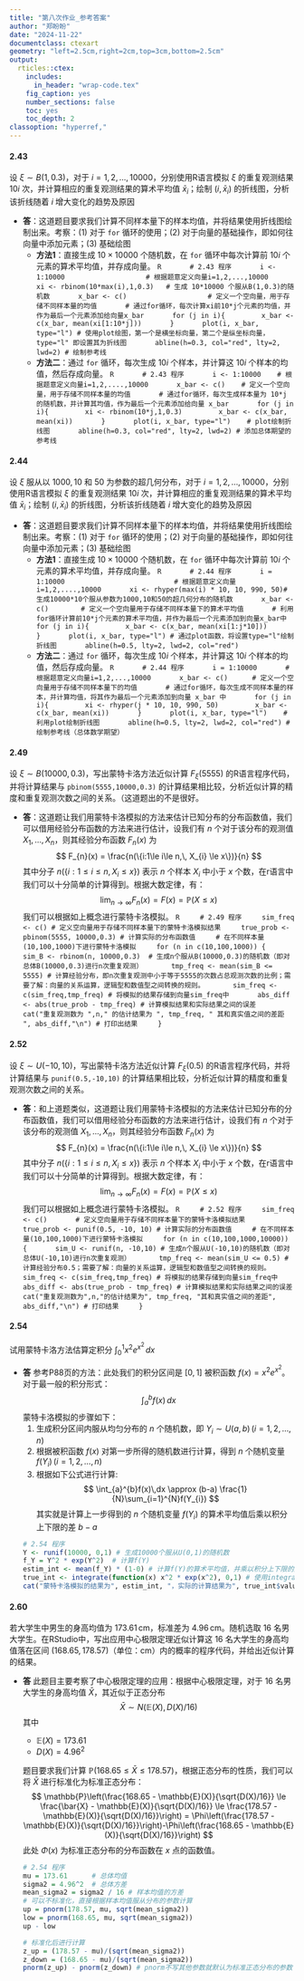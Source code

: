 ```yaml
---
title: "第八次作业_参考答案"
author: "郑盼盼"
date: "2024-11-22"
documentclass: ctexart
geometry: "left=2.5cm,right=2cm,top=3cm,bottom=2.5cm"
output:
  rticles::ctex:
    includes:
      in_header: "wrap-code.tex"
    fig_caption: yes
    number_sections: false
    toc: yes
    toc_depth: 2
classoption: "hyperref,"
---
```




#### 2.43
设 $\xi\sim B(1,0.3)$，对于 $i=1,2,\dots,10000$，分别使用R语言模拟 $\xi$ 的重复观测结果 $10i$ 次，并计算相应的重复观测结果的算术平均值 $\bar{x}_{i}$；绘制 $(i,\bar{x}_{i})$ 的折线图，分析该折线随着 $i$ 增大变化的趋势及原因

- **答**：这道题目要求我们计算不同样本量下的样本均值，并将结果使用折线图绘制出来。考察：(1) 对于 `for` 循环的使用；(2) 对于向量的基础操作，即如何往向量中添加元素；(3) 基础绘图
    - **方法1**：直接生成 $10 \times 10000$ 个随机数，在 `for` 循环中每次计算前 $10i$ 个元素的算术平均值，并存成向量。
        ```R
        # 2.43 程序
        i <- 1:10000                    # 根据题意定义向量i=1,2,...,10000
        xi <- rbinom(10*max(i),1,0.3)   # 生成 10*10000 个服从B(1,0.3)的随机数
        x_bar <- c()                    # 定义一个空向量，用于存储不同样本量的均值
        # 通过for循环，每次计算xi前10*j个元素的均值，并作为最后一个元素添加给向量x_bar
        for (j in i){
          x_bar <- c(x_bar, mean(xi[1:10*j]))
        }
        plot(i, x_bar, type="l") # 使用plot绘图，第一个是横坐标向量，第二个是纵坐标向量，type="l" 即设置其为折线图
        abline(h=0.3, col="red", lty=2, lwd=2) # 绘制参考线
        ```
    - **方法二**：通过 `for` 循环，每次生成 $10i$ 个样本，并计算这 $10i$ 个样本的均值，然后存成向量。
        ```R
        # 2.43 程序
        i <- 1:10000    # 根据题意定义向量i=1,2,....,10000
        x_bar <- c()    # 定义一个空向量，用于存储不同样本量的均值
        # 通过for循环，每次生成样本量为 10*j 的随机数，并计算其均值，作为最后一个元素添加给向量 x_bar
        for (j in i){
          xi <- rbinom(10*j,1,0.3)
          x_bar <- c(x_bar, mean(xi))
        }
        plot(i, x_bar, type="l")    # plot绘制折线图
        abline(h=0.3, col="red", lty=2, lwd=2) # 添加总体期望的参考线
        ```

#### 2.44
设 $\xi$ 服从以 $1000,10$ 和 $50$ 为参数的超几何分布，对于 $i=1,2,\dots,10000$，分别使用R语言模拟 $\xi$ 的重复观测结果 $10i$ 次，并计算相应的重复观测结果的算术平均值 $\bar{x}_{i}$；绘制 $(i,\bar{x}_{i})$ 的折线图，分析该折线随着 $i$ 增大变化的趋势及原因

- **答**：这道题目要求我们计算不同样本量下的样本均值，并将结果使用折线图绘制出来。考察：(1) 对于 `for` 循环的使用；(2) 对于向量的基础操作，即如何往向量中添加元素；(3) 基础绘图
    - **方法1**：直接生成 $10 \times 10000$ 个随机数，在 `for` 循环中每次计算前 $10i$ 个元素的算术平均值，并存成向量。
        ```R
        # 2.44 程序
        i = 1:10000                           # 根据题意定义向量i=1,2,....,10000
        xi <- rhyper(max(i) * 10, 10, 990, 50)# 生成10000*10个服从参数为1000,10和50的超几何分布的随机数
        x_bar <- c()        # 定义一个空向量用于存储不同样本量下的算术平均值
        # 利用for循环计算前10*j个元素的算术平均值，并作为最后一个元素添加到向量x_bar中
        for (j in i){
          x_bar <- c(x_bar, mean(xi[1:j*10]))
        }
        plot(i, x_bar, type="l") # 通过plot函数，将设置type="l"绘制折线图
        abline(h=0.5, lty=2, lwd=2, col="red")
        ```
    - **方法二**：通过 `for` 循环，每次生成 $10i$ 个样本，并计算这 $10i$ 个样本的均值，然后存成向量。
        ```R
        # 2.44 程序
        i = 1:10000       # 根据题意定义向量i=1,2,...,10000
        x_bar <- c()      # 定义一个空向量用于存储不同样本量下的均值
        # 通过for循环，每次生成不同样本量的样本，并计算均值，将其作为最后一个元素添加到向量 x_bar 中
        for (j in i){
          xi <- rhyper(j * 10, 10, 990, 50)
          x_bar <- c(x_bar, mean(xi))
        }
        plot(i, x_bar, type="l")    # 利用plot绘制折线图
        abline(h=0.5, lty=2, lwd=2, col="red") # 绘制参考线（总体数学期望）
        ```



#### 2.49
设 $\xi \sim B(10000,0.3)$，写出蒙特卡洛方法近似计算 $F_{\xi}(5555)$ 的R语言程序代码，并将计算结果与 `pbinom(5555,10000,0.3)` 的计算结果相比较，分析近似计算的精度和重复观测次数之间的关系。（这道题出的不是很好。

- **答**：这道题让我们用蒙特卡洛模拟的方法来估计已知分布的分布函数值，我们可以借用经验分布函数的方法来进行估计，设我们有 $n$ 个对于该分布的观测值 $X_{1},\dots, X_{n}$，则其经验分布函数 $F_{n}(x)$ 为
$$
F_{n}(x) = \frac{n(\{i:1\le i\le n,\, X_{i} \le x\})}{n}
$$
其中分子 $n(\{i:1\le i\le n,\, X_{i} \le x\})$ 表示 $n$ 个样本 $X_{i}$ 中小于 $x$ 个数，在r语言中我们可以十分简单的计算得到。根据大数定律，有：
$$
\lim_{n\to \infty}F_{n}(x) = F(x) = \mathbb{P}(X \le x)
$$
我们可以根据如上概念进行蒙特卡洛模拟。
    ```R
    # 2.49 程序
    sim_freq <- c() # 定义空向量用于存储不同样本量下的蒙特卡洛模拟结果
    true_prob <- pbinom(5555, 10000,0.3) # 计算实际的分布函数值
    # 在不同样本量(10,100,1000)下进行蒙特卡洛模拟
    for (n in c(10,100,1000)) {
      sim_B <- rbinom(n, 10000,0.3)  # 生成n个服从B(10000,0.3)的随机数（即对总体B(10000,0.3)进行n次重复观测）
      tmp_freq <- mean(sim_B <= 5555) # 计算经验分布，即n次重复观测中小于等于5555的次数占总观测次数的比例；需要了解：向量的关系运算，逻辑型和数值型之间转换的规则。
      sim_freq <- c(sim_freq,tmp_freq) # 将模拟的结果存储到向量sim_freq中
      abs_diff <- abs(true_prob - tmp_freq) # 计算模拟结果和实际结果之间的误差
      cat("重复观测数为 ",n," 的估计结果为 ", tmp_freq, " 其和真实值之间的差距 ", abs_diff,"\n") # 打印出结果
    }
    ```


#### 2.52
设 $\xi \sim U(-10,10)$，写出蒙特卡洛方法近似计算 $F_{\xi}(0.5)$ 的R语言程序代码，并将计算结果与 `punif(0.5,-10,10)` 的计算结果相比较，分析近似计算的精度和重复观测次数之间的关系。

- **答**：和上道题类似，这道题让我们用蒙特卡洛模拟的方法来估计已知分布的分布函数值，我们可以借用经验分布函数的方法来进行估计，设我们有 $n$ 个对于该分布的观测值 $X_{1},\dots, X_{n}$，则其经验分布函数 $F_{n}(x)$ 为
$$
F_{n}(x) = \frac{n(\{i:1\le i\le n,\, X_{i} \le x\})}{n}
$$
其中分子 $n(\{i:1\le i\le n,\, X_{i} \le x\})$ 表示 $n$ 个样本 $X_{i}$ 中小于 $x$ 个数，在r语言中我们可以十分简单的计算得到。根据大数定律，有：
$$
\lim_{n\to \infty}F_{n}(x) = F(x) = \mathbb{P}(X \le x)
$$
我们可以根据如上概念进行蒙特卡洛模拟。
    ```R
    # 2.52 程序
    sim_freq <- c()       # 定义空向量用于存储不同样本量下的蒙特卡洛模拟结果
    true_prob <- punif(0.5, -10, 10) # 计算实际的分布函数值
    # 在不同样本量(10,100,1000)下进行蒙特卡洛模拟
    for (n in c(10,100,1000,10000)) {
      sim_U <- runif(n, -10,10) # 生成n个服从U(-10,10)的随机数（即对总体U(-10,10)进行n次重复观测）
      tmp_freq <- mean(sim_U <= 0.5) # 计算经验分布0.5；需要了解：向量的关系运算，逻辑型和数值型之间转换的规则。
      sim_freq <- c(sim_freq,tmp_freq) # 将模拟的结果存储到向量sim_freq中
      abs_diff <- abs(true_prob - tmp_freq) # 计算模拟结果和实际结果之间的误差
      cat("重复观测数为",n,"的估计结果为", tmp_freq, "其和真实值之间的差距", abs_diff,"\n") # 打印结果
    }
    ```

#### 2.54
试用蒙特卡洛方法估算定积分 $\displaystyle\int_{0}^{1}x^{2}e^{x^{2}}\,dx$

- **答** 参考P88页的方法：此处我们的积分区间是 $[0,1]$ 被积函数 $f(x) = x^{2}e^{x^{2}}$。对于最一般的积分形式：
$$
\int_{a}^{b}f(x)\,dx
$$
蒙特卡洛模拟的步骤如下：
    1. 生成积分区间内服从均匀分布的 $n$ 个随机数，即 $Y_{i}\sim U(a,b)\,(i=1,2,\dots,n)$
    2. 根据被积函数 $f(x)$ 对第一步所得的随机数进行计算，得到 $n$ 个随机变量 $f(Y_{i})\,(i=1,2,\dots,n)$
    3. 根据如下公式进行计算: 
    $$
    \int_{a}^{b}f(x)\,dx \approx (b-a) \frac{1}{N}\sum_{i=1}^{N}f(Y_{i})
    $$
    其实就是计算上一步得到的 $n$ 个随机变量 $f(Y_{i})$ 的算术平均值后乘以积分上下限的差 $b-a$
    ```R
    # 2.54 程序
    Y <- runif(10000, 0,1) # 生成10000个服从U(0,1)的随机数
    f_Y = Y^2 * exp(Y^2)  # 计算f(Y)
    estim_int <- mean(f_Y) * (1-0) # 计算f(Y)的算术平均值，并乘以积分上下限的差(1-0)
    true_int <- integrate(function(x) x^2 * exp(x^2), 0,1) # 使用integrate函数精确计算
    cat("蒙特卡洛模拟的结果为", estim_int, "，实际的计算结果为", true_int$value) # 比较二者差异
    ```


#### 2.60
若大学生中男生的身高均值为 $\mathrm{173.61\, cm}$，标准差为 $4.96 \mathrm{\,cm}$。随机选取 $16$ 名男大学生。在RStudio中，写出应用中心极限定理近似计算这 $16$ 名大学生的身高均值落在区间 $(168.65,178.57)$（单位：$\mathrm{cm}$）内的概率的程序代码，并给出近似计算的结果。

- **答** 此题目主要考察了中心极限定理的应用：根据中心极限定理，对于 $16$ 名男大学生的身高均值 $\bar{X}$，其近似于正态分布
    $$
    \bar{X} \sim N(\mathbb{E}(X), D(X)/16)
    $$
    其中 
    - $\mathbb{E}(X)= 173.61$ 
    - $D(X) = 4.96^{2}$
    
  题目要求我们计算 $\mathbb{P}(168.65\le \bar{X} \le 178.57)$，根据正态分布的性质，我们可以将 $\bar{X}$ 进行标准化为标准正态分布：
  $$
  \mathbb{P}\left(\frac{168.65 - \mathbb{E}(X)}{\sqrt{D(X)/16}} \le \frac{\bar{X} - \mathbb{E}(X)}{\sqrt{D(X)/16}} \le \frac{178.57 - \mathbb{E}(X)}{\sqrt{D(X)/16}}\right) = \Phi\left(\frac{178.57 - \mathbb{E}(X)}{\sqrt{D(X)/16}}\right)-\Phi\left(\frac{168.65 - \mathbb{E}(X)}{\sqrt{D(X)/16}}\right)
  $$
  此处 $\Phi(x)$ 为标准正态分布的分布函数在 $x$ 点的函数值。
    
    ```R
    # 2.54 程序
    mu = 173.61      # 总体均值
    sigma2 = 4.96^2  # 总体方差
    mean_sigma2 = sigma2 / 16 # 样本均值的方差
    # 可以不标准化，直接根据样本均值服从分布的参数计算
    up = pnorm(178.57, mu, sqrt(mean_sigma2))  
    low = pnorm(168.65, mu, sqrt(mean_sigma2))
    up - low
    
    # 标准化后进行计算
    z_up = (178.57 - mu)/(sqrt(mean_sigma2))
    z_down = (168.65 - mu)/(sqrt(mean_sigma2))
    pnorm(z_up) - pnorm(z_down) # pnorm不写其他参数就默认为标准正态分布的参数：均值为0，标准差为1
    ```
    
    
    